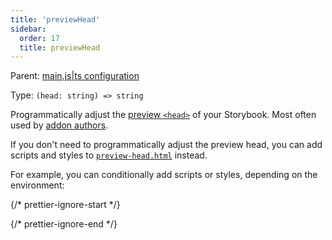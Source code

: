 ```yaml
---
title: 'previewHead'
sidebar:
  order: 17
  title: previewHead
---
```


Parent: [main.js|ts configuration](./main-config.mdx)

Type: `(head: string) => string`

Programmatically adjust the [preview `<head>`](../../configure/story-rendering.mdx#adding-to-head) of your Storybook. Most often used by [addon authors](../../addons/writing-presets.mdx#ui-configuration).

<Callout variant="info" icon="💡">

  If you don't need to programmatically adjust the preview head, you can add scripts and styles to [`preview-head.html`](../../configure/story-rendering.mdx#adding-to-head) instead.
  
</Callout>

For example, you can conditionally add scripts or styles, depending on the environment:

{/* prettier-ignore-start */}

<CodeSnippets path="main-config-preview-head.md" />

{/* prettier-ignore-end */}
